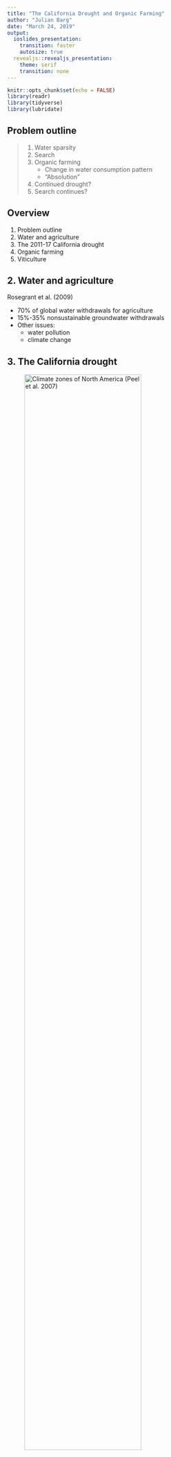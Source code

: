 ```yaml
---
title: "The California Drought and Organic Farming"
author: "Julian Barg"
date: "March 24, 2019"
output:
  ioslides_presentation:
    transition: faster
    autosize: true
  revealjs::revealjs_presentation:
    theme: serif
    transition: none
---
```


```r
knitr::opts_chunk$set(echo = FALSE)
library(readr)
library(tidyverse)
library(lubridate)
```

## Problem outline

> 1. Water sparsity
> 2. Search
> 3. Organic farming
>     - Change in water consumption pattern
>     - "Absolution"
> 4. Continued drought?
> 5. Search continues?

## Overview

1. Problem outline
2. Water and agriculture
3. The 2011-17 California drought
4. Organic farming
5. Viticulture

## 2. Water and agriculture

Rosegrant et al. (2009)

- 70% of global water withdrawals for agriculture
- 15%-35% nonsustainable groundwater withdrawals
- Other issues:
    - water pollution
    - climate change

## 3. The California drought

![Climate zones of North America (Peel et al. 2007)](../images/us_climate.png){width=80%}

---

![Mediterranian climate zones](../images/mediterranian.png){width=90%}

---

### Agriculture I 

(Cooley et al. 2015)

- Supplying 1/10 of US agricultural production (by value)
- Biggest agricultural exporter
- Absolute monopoly (in NA) on Olives, Walnuts, Artichokes, Dates etc.

---

### Agriculture II

> - Major contributor to US food self-sufficiency
>     - Potentially contributing to resilience
> - Far cry from progressive food system, e.g.
>     - Local food system (Martinez et al. 2010)
>     - Circular economy (Jurgilevich 2016)
>     - Food justice (Cadieux & Slocum 2015)

---

### Precipitation

![](../images/california_precipitation.png){width=80%}
https://www.ncdc.noaa.gov/cag/statewide/time-series/4/pcp/60/6/1960-2019?base_prd=true&firstbaseyear=1920&lastbaseyear=2019&filter=true&filterType=loess

## Water use{.smaller}

```r
cali_water <- read_csv("../data/cali_water.csv")
ylab <- c(7.5, 10, 12.5, 15, 17.5)
cali_water %>%
  group_by(Reporting_Month) %>%
  summarize(water_production = sum(Production_Reported)) %>%
  ggplot(aes(x=Reporting_Month, y=water_production)) +
  geom_line() +
  labs(x=element_blank(), y="Water production (in billion gallons)") +
  scale_y_continuous(labels = paste0(ylab, "B"), breaks = 10^9 * ylab)
```

## 4. Organic farming

> - Drought and organic farming are independent phenomena
> - Drought could boost organic farming
> - Prohibits use of synthetic fertilizers and pestizides
> - No rules regarding water use
> - Could protect water sources through less pollution, soil protection
> - Could lead to system-wide increase of water consumption, bc lower yield per acre

## Disclaimer on (quantified) water consumption

> - Water can be extracted at any point, not all is measured
> - Water consumption =/= water consumption
>     - Grey water
>     - Polluted water
>     - Soil quality matters (water retention/evaporation)
> - Different water sources

## 5. Viticulture

> - Producer more prominent
> - Easy to match organic label with locality
> - Scale (number) in California lends itself to quantitative analysis

## Data

> - Name, location, date of:
>     - 4,032 vineyards/wineries
>     - 278 USDA certified vineyards/wineries
>     - 60 biodynamic vineyards/wineries
>     - 33 sustainable vineyards/wineries (LODI rules)
> - Circumference of "American Viticultural Areas"
> - Maps
> - Water production for California (subdivisions)
> - A pool of institutional knowledge from qualitative fieldwork (CA & CA)

---

https://julianbarg.shinyapps.io/wine_illustration/

## Outlook

> - Organic farming can address some environmental concerns - but there is no reason to believe it can address all concerns (Shennan et al. 2017)
> - If food suppy is threatened - how would organic farming be affected?


## Data sources:

California water data: 

  - https://data.ca.gov/dataset/drinking-water-public-water-system-operations-monthly-water-production-and-conservation

Vineyards/wineries: 

  - https://github.com/julianbarg/wine_spider 
  - https://github.com/julianbarg/wine_research

## References:

- Cadieux, K. V., Slocum, R., & Cadieux, K. V. (2015). What does it mean to do food justice? What does it mean to do food justice? Journal of Political Ecology, 22, 1–26. Retrieved from http://digitalcommons.hamline.edu/cla_faculty
- Cooley, H., Donnelly, K., Phurisamban, R., & Subramanian, M. (2015). Impacts of California’s ongoing Drought: Agriculture.
- Jurgilevich, A., Birge, T., Kentala-Lehtonen, J., Korhonen-Kurki, K., Pietikäinen, J., Saikku, L., & Schösler, H. (2016). Transition towards circular economy in the food system. Sustainability (Switzerland), 8(1), 1–14. https://doi.org/10.3390/su8010069
- Martinez, S., Hand, M., Pra, M. Da, Pollack, S., Ralston, K., Smith, T., … Newman, C. (2010). Local Food Systems: Concepts, Impacts, and Issues. Err 97, (97), 80.
- Peel, M. C., Finlayson, B. L., & McMahon, T. A. (2007). Updated world map of the Köppen-Geiger climate classification. Hydrology and Earth System Sciences, 11(5), 1633–1644. https://doi.org/10.5194/hess-11-1633-2007
- Rosegrant, M. W., Ringler, C., & Zhu, T. (2009). Water for Agriculture: Maintaining Food Security under Growing Scarcity. Annual Review of Environment and Resources, 34(1), 205–222. https://doi.org/10.1146/annurev.environ.030308.090351
- Shennan, C., Krupnik, T. J., Baird, G., Cohen, H., Forbush, K., Lovell, R. J., & Olimpi, E. M. (2017). Organic and Conventional Agriculture: A Useful Framing? Annual Review of Environment and Resources, 42(1), 317–346. https://doi.org/10.1146/annurev-environ-110615-085750
